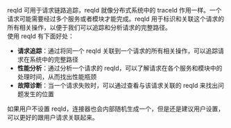 reqId 可用于请求链路追踪，reqId 就像分布式系统中的 traceId 作用一样。一个请求可能需要经过多个服务或者模块才能完成。reqId 用于标识和关联这个请求的所有相关操作，以便于我们可以追踪和分析请求的完整路径。  
使用 reqId 有下面好处：
- **请求追踪**：通过将同一个 reqId 关联到一个请求的所有相关操作，可以追踪请求在系统中的完整路径  
- **性能分析**：通过分析一个请求的 reqId，可以了解请求在各个服务和模块中的处理时间，从而找出性能瓶颈  
- **故障诊断**：当一个请求失败时，可以通过查看与该请求关联的 reqId 来找出问题发生的位置  

如果用户不设置 reqId，连接器也会内部随机生成一个，但是还是建议用户设置，可以更好的跟用户请求关联起来。  
